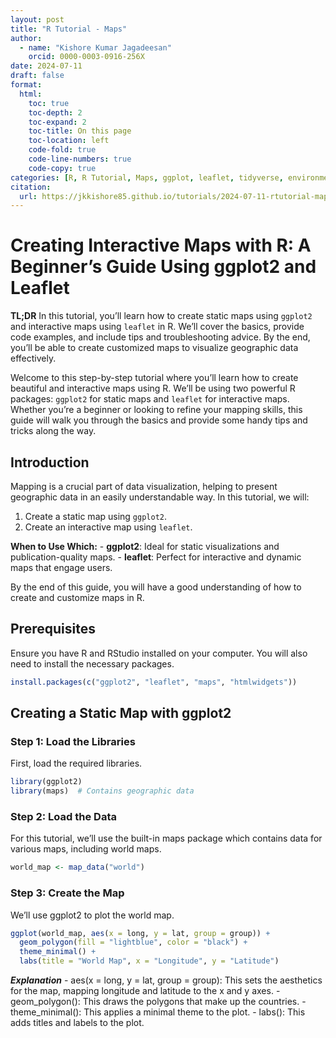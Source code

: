 ```yaml
---
layout: post
title: "R Tutorial - Maps"
author: 
  - name: "Kishore Kumar Jagadeesan"
    orcid: 0000-0003-0916-256X
date: 2024-07-11
draft: false
format: 
  html:
    toc: true
    toc-depth: 2
    toc-expand: 2
    toc-title: On this page
    toc-location: left
    code-fold: true
    code-line-numbers: true
    code-copy: true
categories: [R, R Tutorial, Maps, ggplot, leaflet, tidyverse, environmental monitoring]
citation: 
  url: https://jkkishore85.github.io/tutorials/2024-07-11-rtutorial-map-01/ 
---
```


# Creating Interactive Maps with R: A Beginner's Guide Using ggplot2 and Leaflet

::: {.alert .alert-dismissible .alert-success}
**TL;DR** In this tutorial, you'll learn how to create static maps using `ggplot2` and interactive maps using `leaflet` in R. We'll cover the basics, provide code examples, and include tips and troubleshooting advice. By the end, you'll be able to create customized maps to visualize geographic data effectively.
:::

Welcome to this step-by-step tutorial where you'll learn how to create beautiful and interactive maps using R. We'll be using two powerful R packages: `ggplot2` for static maps and `leaflet` for interactive maps. Whether you're a beginner or looking to refine your mapping skills, this guide will walk you through the basics and provide some handy tips and tricks along the way.

## Introduction

Mapping is a crucial part of data visualization, helping to present geographic data in an easily understandable way. In this tutorial, we will:

1.  Create a static map using `ggplot2`.
2.  Create an interactive map using `leaflet`.

::: {.card .border-info .mb-3}
**When to Use Which:**
-   **ggplot2**: Ideal for static visualizations and publication-quality maps.
-   **leaflet**: Perfect for interactive and dynamic maps that engage users.
:::

By the end of this guide, you will have a good understanding of how to create and customize maps in R.

## Prerequisites

Ensure you have R and RStudio installed on your computer. You will also need to install the necessary packages.

``` r
install.packages(c("ggplot2", "leaflet", "maps", "htmlwidgets"))
```
## Creating a Static Map with ggplot2

### Step 1: Load the Libraries

First, load the required libraries.

```r
library(ggplot2)
library(maps)  # Contains geographic data
```
### Step 2: Load the Data
For this tutorial, we'll use the built-in maps package which contains data for various maps, including world maps.

```r
world_map <- map_data("world")

```
### Step 3: Create the Map
We'll use ggplot2 to plot the world map.

```r
ggplot(world_map, aes(x = long, y = lat, group = group)) +
  geom_polygon(fill = "lightblue", color = "black") +
  theme_minimal() +
  labs(title = "World Map", x = "Longitude", y = "Latitude")

```
::: {.card .border-info .mb-3}
***Explanation***
  - aes(x = long, y = lat, group = group): This sets the aesthetics for the map, mapping longitude and latitude to the x and y axes.
  - geom_polygon(): This draws the polygons that make up the countries.
  - theme_minimal(): This applies a minimal theme to the plot.
  - labs(): This adds titles and labels to the plot.
:::
